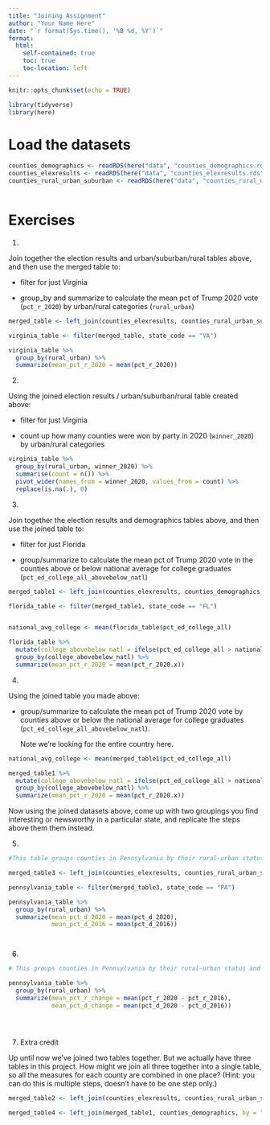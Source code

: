 ```yaml
---
title: "Joining Assignment"
author: "Your Name Here"
date: "`r format(Sys.time(), '%B %d, %Y')`"
format:
  html:
    self-contained: true
    toc: true
    toc-location: left
---
```


```r
knitr::opts_chunk$set(echo = TRUE)

library(tidyverse)
library(here)

```

# Load the datasets

```r

counties_demographics <- readRDS(here("data", "counties_demographics.rds"))
counties_elexresults <- readRDS(here("data", "counties_elexresults.rds"))
counties_rural_urban_suburban <- readRDS(here("data", "counties_rural_urban_suburban.rds"))



```

# Exercises

1)  

Join together the election results and urban/suburban/rural tables above, and then use the merged table to:

-   filter for just Virginia

-   group_by and summarize to calculate the mean pct of Trump 2020 vote (`pct_r_2020`) by urban/rural categories (`rural_urban`)

```r

merged_table <- left_join(counties_elexresults, counties_rural_urban_suburban, by = "geoid")

virginia_table <- filter(merged_table, state_code == "VA")

virginia_table %>%
  group_by(rural_urban) %>%
  summarize(mean_pct_r_2020 = mean(pct_r_2020))


```

2)  

Using the joined election results / urban/suburban/rural table created above:

-   filter for just Virginia

-   count up how many counties were won by party in 2020 (`winner_2020`) by urban/rural categories

```r

virginia_table %>%
  group_by(rural_urban, winner_2020) %>%
  summarise(count = n()) %>%
  pivot_wider(names_from = winner_2020, values_from = count) %>%
  replace(is.na(.), 0)


```

3)  

Join together the election results and demographics tables above, and then use the joined table to:

-   filter for just Florida

-   group/summarize to calculate the mean pct of Trump 2020 vote in the counties above or below national average for college graduates (`pct_ed_college_all_abovebelow_natl`)

```r

merged_table1 <- left_join(counties_elexresults, counties_demographics, by = "pct_d_2020")

florida_table <- filter(merged_table1, state_code == "FL")


national_avg_college <- mean(florida_table$pct_ed_college_all)

florida_table %>%
  mutate(college_abovebelow_natl = ifelse(pct_ed_college_all > national_avg_college, "Above national average", "Below national average")) %>%
  group_by(college_abovebelow_natl) %>%
  summarize(mean_pct_r_2020 = mean(pct_r_2020.x))


```

4)  

Using the joined table you made above:

-   group/summarize to calculate the mean pct of Trump 2020 vote by counties above or below the national average for college graduates (`pct_ed_college_all_abovebelow_natl`).

    Note we're looking for the entire country here.

```r

national_avg_college <- mean(merged_table1$pct_ed_college_all)

merged_table1 %>%
  mutate(college_abovebelow_natl = ifelse(pct_ed_college_all > national_avg_college, "Above national average", "Below national average")) %>%
  group_by(college_abovebelow_natl) %>%
  summarize(mean_pct_r_2020 = mean(pct_r_2020.x))


```

Now using the joined datasets above, come up with two groupings you find interesting or newsworthy in a particular state, and replicate the steps above them them instead.

5)  

```r
#This table groups counties in Pennsylvania by their rural-urban status and calculates the mean percentage of the Biden 2020 vote and the Clinton 2016 vote in each group. 

merged_table3 <- left_join(counties_elexresults, counties_rural_urban_suburban, by = "geoid")

pennsylvania_table <- filter(merged_table3, state_code == "PA")

pennsylvania_table %>%
  group_by(rural_urban) %>%
  summarize(mean_pct_d_2020 = mean(pct_d_2020),
            mean_pct_d_2016 = mean(pct_d_2016))




```

6)  

```r

# This groups counties in Pennsylvania by their rural-urban status and calculates the mean change in percentage vote share for Trump and Biden between 2016 and 2020 in each group. 

pennsylvania_table %>%
  group_by(rural_urban) %>%
  summarize(mean_pct_r_change = mean(pct_r_2020 - pct_r_2016),
            mean_pct_d_change = mean(pct_d_2020 - pct_d_2016))





```

7)  Extra credit

Up until now we've joined two tables together. But we actually have three tables in this project. How might we join all three together into a single table, so all the measures for each county are combined in one place? (Hint: you can do this is multiple steps, doesn't have to be one step only.)

```r


merged_table2 <- left_join(counties_elexresults, counties_rural_urban_suburban, by = "geoid")

merged_table4 <- left_join(merged_table1, counties_demographics, by = "geoid")



```
